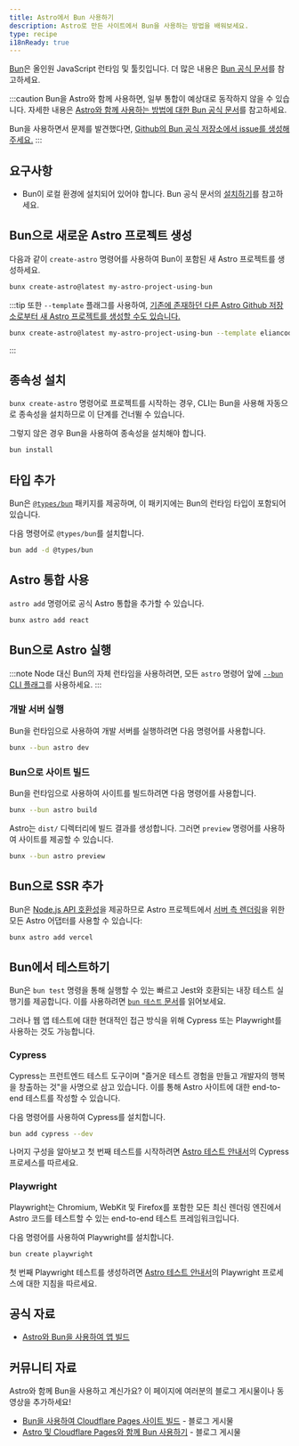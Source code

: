 ```yaml
---
title: Astro에서 Bun 사용하기
description: Astro로 만든 사이트에서 Bun을 사용하는 방법을 배워보세요.
type: recipe
i18nReady: true
---
```


[Bun](https://bun.sh/)은 올인원 JavaScript 런타임 및 툴킷입니다. 더 많은 내용은 [Bun 공식 문서](https://bun.sh/docs)를 참고하세요.

:::caution
Bun을 Astro와 함께 사용하면, 일부 통합이 예상대로 동작하지 않을 수 있습니다. 자세한 내용은 [Astro와 함께 사용하는 방법에 대한 Bun 공식 문서](https://bun.sh/guides/ecosystem/astro)를 참고하세요.

Bun을 사용하면서 문제를 발견했다면, [Github의 Bun 공식 저장소에서 issue를 생성해주세요.](https://github.com/oven-sh/bun/issues/new/choose)
:::

## 요구사항

- Bun이 로컬 환경에 설치되어 있어야 합니다. Bun 공식 문서의 [설치하기](https://bun.sh/docs/installation)를 참고하세요.

## Bun으로 새로운 Astro 프로젝트 생성

다음과 같이 `create-astro` 명령어를 사용하여 Bun이 포함된 새 Astro 프로젝트를 생성하세요. 

```bash
bunx create-astro@latest my-astro-project-using-bun
```
:::tip 
또한 `--template` 플래그를 사용하여, [기존에 존재하던 다른 Astro Github 저장소로부터 새 Astro 프로젝트를 생성할 수도 있습니다.](/ko/install-and-setup/#테마-또는-시작-템플릿-사용)
```bash
bunx create-astro@latest my-astro-project-using-bun --template eliancodes/brutal
```
:::

## 종속성 설치

`bunx create-astro` 명령어로 프로젝트를 시작하는 경우, CLI는 Bun을 사용해 자동으로 종속성을 설치하므로 이 단계를 건너뛸 수 있습니다.

그렇지 않은 경우 Bun을 사용하여 종속성을 설치해야 합니다. 

```bash
bun install
```

## 타입 추가

Bun은 [`@types/bun`](https://www.npmjs.com/package/@types/bun) 패키지를 제공하며, 이 패키지에는 Bun의 런타임 타입이 포함되어 있습니다.

다음 명령어로 `@types/bun`를 설치합니다.

```sh
bun add -d @types/bun
```

## Astro 통합 사용

`astro add` 명령어로 공식 Astro 통합을 추가할 수 있습니다.


```bash
bunx astro add react
```

## Bun으로 Astro 실행

:::note
Node 대신 Bun의 자체 런타임을 사용하려면, 모든 `astro` 명령어 앞에 [`--bun` CLI 플래그](https://bun.sh/docs/cli/bunx#shebangs)를 사용하세요.
:::

### 개발 서버 실행

Bun을 런타임으로 사용하여 개발 서버를 실행하려면 다음 명령어를 사용합니다.

```bash
bunx --bun astro dev
```

### Bun으로 사이트 빌드

Bun을 런타임으로 사용하여 사이트를 빌드하려면 다음 명령어를 사용합니다.

```bash
bunx --bun astro build
```

Astro는 `dist/` 디렉터리에 빌드 결과를 생성합니다. 그러면 `preview` 명령어를 사용하여 사이트를 제공할 수 있습니다.

```bash
bunx --bun astro preview
```

## Bun으로 SSR 추가

Bun은 [Node.js API 호환성](https://bun.sh/docs/runtime/nodejs-apis)을 제공하므로 Astro 프로젝트에서 [서버 측 렌더링](/ko/guides/server-side-rendering/)을 위한 모든 Astro 어댑터를  사용할 수 있습니다:

```bash
bunx astro add vercel
```

## Bun에서 테스트하기

Bun은 `bun test` 명령을 통해 실행할 수 있는 빠르고 Jest와 호환되는 내장 테스트 실행기를 제공합니다. 이를 사용하려면 [`bun 테스트` 문서](https://bun.sh/docs/cli/test)를 읽어보세요.

그러나 웹 앱 테스트에 대한 현대적인 접근 방식을 위해 Cypress 또는 Playwright를 사용하는 것도 가능합니다.

### Cypress

Cypress는 프런트엔드 테스트 도구이며 "즐거운 테스트 경험을 만들고 개발자의 행복을 창출하는 것"을 사명으로 삼고 있습니다. 이를 통해 Astro 사이트에 대한 end-to-end 테스트를 작성할 수 있습니다.

다음 명령어를 사용하여 Cypress를 설치합니다.

```bash
bun add cypress --dev
```

나머지 구성을 알아보고 첫 번째 테스트를 시작하려면 [Astro 테스트 안내서](/ko/guides/testing/#구성)의 Cypress 프로세스를 따르세요.

### Playwright

Playwright는 Chromium, WebKit 및 Firefox를 포함한 모든 최신 렌더링 엔진에서 Astro 코드를 테스트할 수 있는 end-to-end 테스트 프레임워크입니다.

다음 명령어를 사용하여 Playwright를 설치합니다.

```bash
bun create playwright
```

첫 번째 Playwright 테스트를 생성하려면 [Astro 테스트 안내서](/ko/guides/testing/#첫-playwright-테스트-생성)의 Playwright 프로세스에 대한 지침을 따르세요.

## 공식 자료

- [Astro와 Bun을 사용하여 앱 빌드](https://bun.sh/guides/ecosystem/astro)

## 커뮤니티 자료

Astro와 함께 Bun을 사용하고 계신가요? 이 페이지에 여러분의 블로그 게시물이나 동영상을 추가하세요!  

- [Bun을 사용하여 Cloudflare Pages 사이트 빌드](https://blog.otterlord.dev/posts/hello-from-bun/) - 블로그 게시물
- [Astro 및 Cloudflare Pages와 함께 Bun 사용하기](https://handerson.hashnode.dev/using-bun-with-astro-and-cloudflare-pages) - 블로그 게시물
